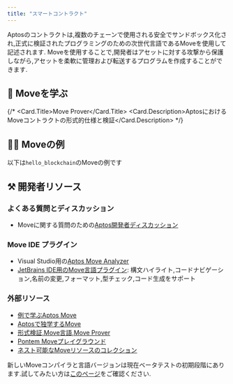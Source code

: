 ```yaml
---
title: "スマートコントラクト"
---
```




Aptosのコントラクトは,複数のチェーンで使用される安全でサンドボックス化され,正式に検証されたプログラミングのための次世代言語であるMoveを使用して記述されます.
Moveを使用することで,開発者はアセットに対する攻撃から保護しながら,アセットを柔軟に管理および転送するプログラムを作成することができます.

## 📖 Moveを学ぶ

<CardGrid>
  <LinkCard href="/ja/build/smart-contracts/why-move" title="なぜMove？" description="AptosがMove言語を使用する理由を学ぶ" />

  {/* <Card href="smart-contracts/prover">
              <Card.Title>Move Prover</Card.Title>
              <Card.Description>AptosにおけるMoveコントラクトの形式的仕様と検証</Card.Description>
            </Card> */}

  <LinkCard href="/ja/build/smart-contracts/create-package" title="パッケージの作成" description="Moveパッケージの作成方法を学んで始めましょう" />

  <LinkCard href="/ja/build/smart-contracts/objects" title="オブジェクト" description="Aptosのオブジェクト標準を使用して、チェーン上で組み合わせ可能で柔軟なプリミティブを作成する方法を学ぶ" />
</CardGrid>

## 👨‍💻 Moveの例

<CardGrid>
  <LinkCard href="https://github.com/aptos-labs/aptos-core/tree/main/aptos-move/move-examples" title="Aptos Moveの例" description="Aptos上でMoveを開発する方法の30以上の例" target="_blank" />

  <LinkCard href="https://github.com/aptos-labs/aptos-core/tree/main/aptos-move/move-examples/move-tutorial" title="Moveチュートリアル" description="Moveでのプログラミングの基礎をカバー" target="_blank" />

  <LinkCard href="/ja/build/guides/first-move-module" title="最初のMoveモジュール" description="最初のMoveモジュールを公開する方法のの例" />
</CardGrid>

以下は`hello_blockchain`のMoveの例です

<RemoteCodeblock permalink="https://github.com/aptos-labs/aptos-core/blob/77e1d222ebc5e7294e115e0d090c001da1d0e072/aptos-move/move-examples/hello_blockchain/sources/hello_blockchain.move#L1-L59" />

## ⚒️ 開発者リソース

### よくある質問とディスカッション

- Moveに関する質問のための[Aptos開発者ディスカッション](https://github.com/aptos-labs/aptos-developer-discussions/discussions)

### Move IDE プラグイン

- Visual Studio用の[Aptos Move Analyzer](https://marketplace.visualstudio.com/items?itemName=MoveBit.aptos-move-analyzer)
- [JetBrains IDE用のMove言語プラグイン](https://plugins.jetbrains.com/plugin/14721-move-language): 構文ハイライト,コードナビゲーション,名前の変更,フォーマット,型チェック,コード生成をサポート

### 外部リソース

- [例で学ぶAptos Move](https://move-developers-dao.gitbook.io/aptos-move-by-example)
- [Aptosで独学するMove](https://github.com/econia-labs/teach-yourself-move)
- [形式検証,Move言語,Move Prover](https://www.certik.com/resources/blog/2wSOZ3mC55AB6CYol6Q2rP-formal-verification-the-move-language-and-the-move-prover)
- [Pontem Moveプレイグラウンド](https://playground.pontem.network/)
- [ネスト可能なMoveリソースのコレクション](https://github.com/taoheorg/taohe)

新しいMoveコンパイラと言語バージョンは現在ベータテストの初期段階にあります.試してみたい方は[このページ](/ja/build/smart-contracts/compiler_v2)をご確認ください.
